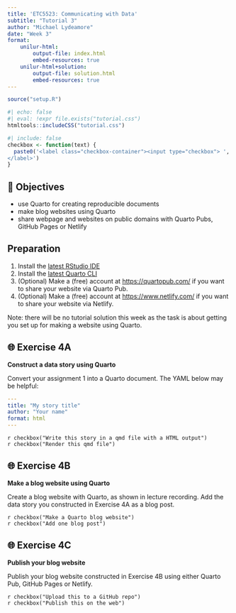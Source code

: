 ```yaml
---
title: 'ETC5523: Communicating with Data'
subtitle: "Tutorial 3"
author: "Michael Lydeamore"
date: "Week 3"
format:
    unilur-html:
        output-file: index.html
        embed-resources: true
    unilur-html+solution:
        output-file: solution.html
        embed-resources: true
---
```



```r
source("setup.R")
```

```r
#| echo: false
#| eval: !expr file.exists("tutorial.css")
htmltools::includeCSS("tutorial.css")
```

```r
#| include: false
checkbox <- function(text) {
  paste0('<label class="checkbox-container"><input type="checkbox"> ', text, '<span class="checkmark"></span>
</label>')
}
```

## 🎯 Objectives

* use Quarto for creating reproducible documents
* make blog websites using Quarto
* share webpage and websites on public domains with Quarto Pubs, GitHub Pages or Netlify

::: {.callout-note collapse="true"}

# Preparation

1. Install the [latest RStudio IDE](https://www.rstudio.com/products/rstudio/download/)
2. Install the [latest Quarto CLI](https://quarto.org/docs/get-started/)
3. (Optional) Make a (free) account at [https://quartopub.com/](https://quartopub.com/) if you want to share your website via Quarto Pub.
4. (Optional) Make a (free) account at [https://www.netlify.com/](https://www.netlify.com/) if you want to share your website via Netlify. 

:::

Note: there will be no tutorial solution this week as the task is about getting you set up for making a website using Quarto. 


## 🌐️ Exercise 4A

**Construct a data story using Quarto**

Convert your assignment 1 into a Quarto document. The YAML below may be helpful:

``` yaml
---
title: "My story title"
author: "Your name"
format: html
---
```

`r checkbox("Write this story in a qmd file with a HTML output")`    
`r checkbox("Render this qmd file")`  


## 🌐️ Exercise 4B

**Make a blog website using Quarto**

Create a blog website with Quarto, as shown in lecture recording. Add the data story you constructed in Exercise 4A as a blog post. 

`r checkbox("Make a Quarto blog website")`  
`r checkbox("Add one blog post")`  


## 🌐️ Exercise 4C

**Publish your blog website**

Publish your blog website constructed in Exercise 4B using either Quarto Pub, GitHub Pages or Netlify.

`r checkbox("Upload this to a GitHub repo")`  
`r checkbox("Publish this on the web")`
